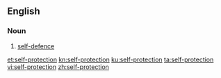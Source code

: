 ==English==

===Noun===
{{en-noun|head=[[self]]-[[protection]]|-}}

# [[self-defence]]

[[et:self-protection]]
[[kn:self-protection]]
[[ku:self-protection]]
[[ta:self-protection]]
[[vi:self-protection]]
[[zh:self-protection]]